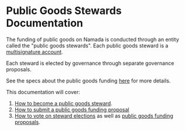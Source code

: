 # Public Goods Stewards Documentation
The funding of public goods on Namada is conducted through an entity called the "public goods stewards". Each public goods steward is a [multisignature account](./transparent-accounts/multisignature.mdx).

Each steward is elected by governance through separate governance proposals. 

See the specs about the public goods funding [here](https://specs.namada.net/economics/public-goods-funding.html) for more details.

This documentation will cover:

1. [How to become a public goods steward](./public-goods-stewards/electing.mdx).
2. [How to submit a public goods funding proposal](./public-goods-stewards/proposing.mdx)
3. [How to vote on steward elections](./public-goods-stewards/voting.mdx#voting-for-stewards) as well as [public goods funding proposals](./public-goods-stewards/voting.mdx#voting-for-pgf-proposals).